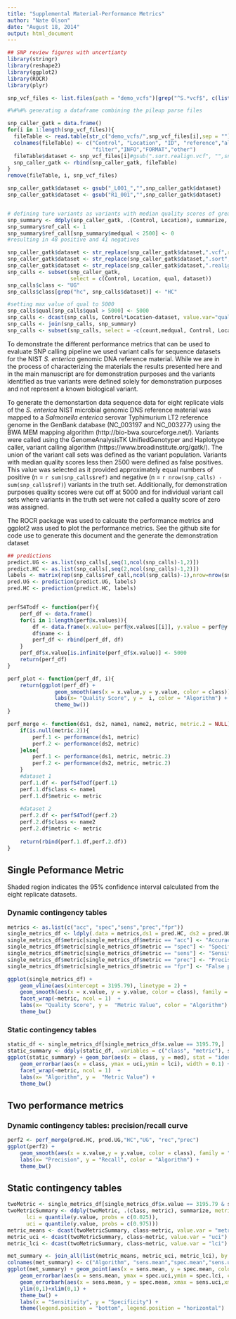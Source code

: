 ```yaml
---
title: "Supplemental Material-Performance Metrics"
author: "Nate Olson"
date: "August 18, 2014"
output: html_document
---
```


```r
## SNP review figures with uncertianty
library(stringr)
library(reshape2)
library(ggplot2)
library(ROCR)
library(plyr)
```

```r
snp_vcf_files <- list.files(path = "demo_vcfs")[grep("^S.*vcf$", c(list.files(path = "demo_vcfs")), value = F)]

#%#%#% generating a dataframe combining the pileup parse files

snp_caller_gatk = data.frame()
for(i in 1:length(snp_vcf_files)){
  fileTable <- read.table(str_c("demo_vcfs/",snp_vcf_files[i],sep = ""), header = F, sep = "\t")
  colnames(fileTable) <- c("Control", "Location", "ID", "reference","alternative","qual", 
                           "filter","INFO","FORMAT","other")
  fileTable$dataset <- snp_vcf_files[i]#gsub(".sort.realign.vcf", "",snp_vcf_files[i])
  snp_caller_gatk <- rbind(snp_caller_gatk, fileTable)
}
remove(fileTable, i, snp_vcf_files)

snp_caller_gatk$dataset <- gsub("_L001_","",snp_caller_gatk$dataset)
snp_caller_gatk$dataset <- gsub("R1_001","",snp_caller_gatk$dataset)


# defining ture variants as variants with median quality scores of greater than 2000
snp_summary <- ddply(snp_caller_gatk, .(Control, Location), summarize, count = length(dataset), medqual = median(qual))
snp_summary$ref_call <- 1
snp_summary$ref_call[snp_summary$medqual < 2500] <- 0
#resulting in 48 positive and 41 negatives

snp_caller_gatk$dataset <- str_replace(snp_caller_gatk$dataset,".vcf",replacement="")
snp_caller_gatk$dataset <- str_replace(snp_caller_gatk$dataset,".sort",replacement="")
snp_caller_gatk$dataset <- str_replace(snp_caller_gatk$dataset,".realign",replacement="")
snp_calls <- subset(snp_caller_gatk, 
                    select = c(Control, Location, qual, dataset))
snp_calls$class <- "UG"
snp_calls$class[grep("hc", snp_calls$dataset)] <- "HC"

#setting max value of qual to 5000
snp_calls$qual[snp_calls$qual > 5000] <- 5000
snp_calls <- dcast(snp_calls, Control*Location~dataset, value.var="qual", fill=0)
snp_calls <- join(snp_calls, snp_summary)
snp_calls <- subset(snp_calls, select = -c(count,medqual, Control, Location))

```

To demonstrate the different performance metrics that can be used to evaluate SNP calling pipeline we used variant calls for sequence datasets for the NIST *S. enterica* genomic DNA reference material.  While we are in the process of characterizing the materials the results presented here and in the main manuscript are for demonstration purposes and the variants identified as true variants were defined solely for demonstration purposes and not represent a known biological variant.  

To generate the demonstartion data sequence data for eight replicate vials of the *S. enterica* NIST microbial genomic DNS reference material was mapped to a *Salmonella enterica* serovar Typhimurium LT2 reference genome in the GenBank database (NC_003197 and NC_003277) using the BWA MEM mapping algorithm (http://bio-bwa.sourceforge.net/).  Variants were called using the GenomeAnalysisTK UnifiedGenotyper and Haplotype caller, variant calling algorithm (https://www.broadinstitute.org/gatk/).  The union of the variant call sets was defined as the variant population.  Variants with median quality scores less then 2500 were defined as false positives.  This value was selected as it provided approximately equal numbers of positive (n = `r sum(snp_calls$ref)` and negative (n = `r nrow(snp_calls) - sum(snp_calls$ref)`) variants in the truth set.  Additionally, for demonstration purposes quality scores were cut off at 5000 and for individual variant call sets where variants in the truth set were not called a quality score of zero was assigned.

The ROCR package was used to calcuate the performance metrics and ggplot2 was used to plot the performance metrics.  See the github site for code use to generate this document and the generate the demonstration dataset

```r
## predictions 
predict.UG <- as.list(snp_calls[,seq(1,ncol(snp_calls)-1,2)])
predict.HC <- as.list(snp_calls[,seq(2,ncol(snp_calls)-1,2)])
labels <- matrix(rep(snp_calls$ref_call,ncol(snp_calls)-1),nrow=nrow(snp_calls),ncol=(ncol(snp_calls)-1)/2,byrow=F)
pred.UG <- prediction(predict.UG, labels)
pred.HC <- prediction(predict.HC, labels)


perfS4Todf <- function(perf){
    perf_df <- data.frame()
    for(i in 1:length(perf@x.values)){
        df <- data.frame(x.value= perf@x.values[[i]], y.value = perf@y.values[[i]]) 
        df$name <- i
        perf_df <- rbind(perf_df, df)
    }
    perf_df$x.value[is.infinite(perf_df$x.value)] <- 5000
    return(perf_df)
}

perf_plot <- function(perf_df, i){ 
    return(ggplot(perf_df) + 
               geom_smooth(aes(x = x.value,y = y.value, color = class)) +
               labs(x= "Quality Score", y =  i, color = "Algorithm") + 
               theme_bw())
}

perf_merge <- function(ds1, ds2, name1, name2, metric, metric.2 = NULL){
    if(is.null(metric.2)){
        perf.1 <- performance(ds1, metric)
        perf.2 <- performance(ds2, metric) 
    }else{
        perf.1 <- performance(ds1, metric, metric.2)
        perf.2 <- performance(ds2, metric, metric.2)
    }
    #dataset 1
    perf.1.df <- perfS4Todf(perf.1)
    perf.1.df$class <- name1
    perf.1.df$metric <- metric
    
    #dataset 2
    perf.2.df <- perfS4Todf(perf.2)
    perf.2.df$class <- name2
    perf.2.df$metric <- metric
    
    return(rbind(perf.1.df,perf.2.df))  
}
```


## Single Peformance Metric
Shaded region indicates the 95% confidence interval calculated from the eight replicate datasets.

### Dynamic contingency tables
```r
metrics <- as.list(c("acc", "spec","sens","prec","fpr"))
single_metrics_df <- ldply(.data = metrics,ds1 = pred.HC, ds2 = pred.UG,name1 = "Haplotype Caller", name2 = "Unified Genotyper",.fun = perf_merge)
single_metrics_df$metric[single_metrics_df$metric == "acc"] <- "Accuracy"
single_metrics_df$metric[single_metrics_df$metric == "spec"] <- "Specificity"
single_metrics_df$metric[single_metrics_df$metric == "sens"] <- "Sensitivity"
single_metrics_df$metric[single_metrics_df$metric == "prec"] <- "Precision"
single_metrics_df$metric[single_metrics_df$metric == "fpr"] <- "False positive rate"

ggplot(single_metrics_df) + 
    geom_vline(aes(xintercept = 3195.79), linetype = 2) + 
    geom_smooth(aes(x = x.value, y = y.value, color = class), family = "binomial") + 
    facet_wrap(~metric, ncol = 1)  +
    labs(x= "Quality Score", y =  "Metric Value", color = "Algorithm") + 
    theme_bw()
```

### Static contingency tables
```r
static_df <- single_metrics_df[single_metrics_df$x.value == 3195.79,]
static_summary <- ddply(static_df, .variables = c("class", "metric"), summarize, med = median(y.value), uci = quantile(y.value, 0.975), lci = quantile(y.value, 0.025))
ggplot(static_summary) + geom_bar(aes(x = class, y = med), stat = "identity", fill = "grey" ) + 
    geom_errorbar(aes(x = class, ymax = uci,ymin = lci), width = 0.1) +
    facet_wrap(~metric, ncol = 1)  +
    labs(x= "Algorithm", y =  "Metric Value") + 
    theme_bw()
```

## Two performance metrics
### Dynamic contingency tables: precision/recall curve 
```r
perf2 <- perf_merge(pred.HC, pred.UG,"HC","UG", "rec","prec")
ggplot(perf2) + 
    geom_smooth(aes(x = x.value,y = y.value, color = class), family = "binomial") +
    labs(x= "Precision", y = "Recall", color = "Algorithm") + 
    theme_bw()
```

## Static contingency tables
```r
twoMetric <- single_metrics_df[single_metrics_df$x.value == 3195.79 & single_metrics_df$metric %in% c("Specificity", "Sensitivity"),]
twoMetricSummary <- ddply(twoMetric, .(class, metric), summarize, metric_mean = mean(y.value), 
      lci = quantile(y.value, probs = c(0.025)),
      uci = quantile(y.value, probs = c(0.975)))
metric_means <- dcast(twoMetricSummary, class~metric, value.var = "metric_mean")
metric_uci <- dcast(twoMetricSummary, class~metric, value.var = "uci")
metric_lci <- dcast(twoMetricSummary, class~metric, value.var = "lci")

met_summary <- join_all(list(metric_means, metric_uci, metric_lci), by = "class")
colnames(met_summary) <- c("Algorithm", "sens.mean","spec.mean","sens.uci", "spec.uci","sens.lci", "spec.lci")
ggplot(met_summary) + geom_point(aes(x = sens.mean, y = spec.mean, color = Algorithm, shape = Algorithm), size = 4) +
    geom_errorbar(aes(x = sens.mean, ymax = spec.uci,ymin = spec.lci, color = Algorithm), width = 0) +
    geom_errorbarh(aes(x = sens.mean, y = spec.mean, xmax = sens.uci,xmin = sens.lci, color = Algorithm), height = 0) +
    ylim(0,1)+xlim(0,1) +
    theme_bw() +
    labs(x = "Sensitivity", y = "Specificity") +
    theme(legend.position = "bottom", legend.position = "horizontal")
```

